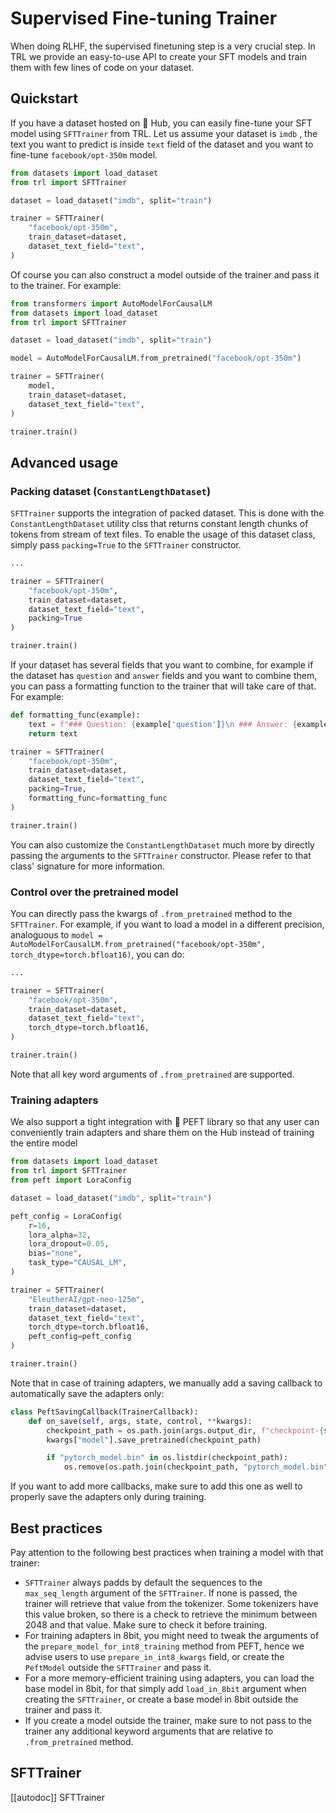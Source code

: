 # Supervised Fine-tuning Trainer 

When doing RLHF, the supervised finetuning step is a very crucial step. In TRL we provide an easy-to-use API to create your SFT models and train them with few lines of code on your dataset.

## Quickstart

If you have a dataset hosted on 🤗 Hub, you can easily fine-tune your SFT model using `SFTTrainer` from TRL. Let us assume your dataset is `imdb` , the text you want to predict is inside `text` field of the dataset and you want to fine-tune `facebook/opt-350m` model.

```python
from datasets import load_dataset
from trl import SFTTrainer

dataset = load_dataset("imdb", split="train")

trainer = SFTTrainer(
    "facebook/opt-350m",
    train_dataset=dataset,
    dataset_text_field="text",
)
```

Of course you can also construct a model outside of the trainer and pass it to the trainer. For example:

```python
from transformers import AutoModelForCausalLM
from datasets import load_dataset
from trl import SFTTrainer

dataset = load_dataset("imdb", split="train")

model = AutoModelForCausalLM.from_pretrained("facebook/opt-350m")

trainer = SFTTrainer(
    model,
    train_dataset=dataset,
    dataset_text_field="text",
)

trainer.train()
```

## Advanced usage

### Packing dataset (`ConstantLengthDataset`)

`SFTTrainer` supports the integration of packed dataset. This is done with the `ConstantLengthDataset` utility clss that returns constant length chunks of tokens from stream of text files. To enable the usage of this dataset class, simply pass `packing=True` to the `SFTTrainer` constructor.

```python
...

trainer = SFTTrainer(
    "facebook/opt-350m",
    train_dataset=dataset,
    dataset_text_field="text",
    packing=True
)

trainer.train()
```

If your dataset has several fields that you want to combine, for example if the dataset has `question` and `answer` fields and you want to combine them, you can pass a formatting function to the trainer that will take care of that. For example:

```python
def formatting_func(example):
    text = f"### Question: {example['question']}\n ### Answer: {example['answer']}"
    return text

trainer = SFTTrainer(
    "facebook/opt-350m",
    train_dataset=dataset,
    dataset_text_field="text",
    packing=True,
    formatting_func=formatting_func
)

trainer.train()
```
You can also customize the `ConstantLengthDataset` much more by directly passing the arguments to the `SFTTrainer` constructor. Please refer to that class' signature for more information.

### Control over the pretrained model

You can directly pass the kwargs of `.from_pretrained` method to the `SFTTrainer`. For example, if you want to load a model in a different precision, analoguous to `model = AutoModelForCausalLM.from_pretrained("facebook/opt-350m", torch_dtype=torch.bfloat16)`, you can do:

```python
...

trainer = SFTTrainer(
    "facebook/opt-350m",
    train_dataset=dataset,
    dataset_text_field="text",
    torch_dtype=torch.bfloat16,
)

trainer.train()
```
Note that all key word arguments of `.from_pretrained` are supported. 

### Training adapters

We also support a tight integration with 🤗 PEFT library so that any user can conveniently train adapters and share them on the Hub instead of training the entire model

```python
from datasets import load_dataset
from trl import SFTTrainer
from peft import LoraConfig

dataset = load_dataset("imdb", split="train")

peft_config = LoraConfig(
    r=16,
    lora_alpha=32,
    lora_dropout=0.05,
    bias="none",
    task_type="CAUSAL_LM",
)

trainer = SFTTrainer(
    "EleutherAI/gpt-neo-125m",
    train_dataset=dataset,
    dataset_text_field="text",
    torch_dtype=torch.bfloat16,
    peft_config=peft_config
)

trainer.train()
```

Note that in case of training adapters, we manually add a saving callback to automatically save the adapters only:
```python
class PeftSavingCallback(TrainerCallback):
    def on_save(self, args, state, control, **kwargs):
        checkpoint_path = os.path.join(args.output_dir, f"checkpoint-{state.global_step}")
        kwargs["model"].save_pretrained(checkpoint_path)

        if "pytorch_model.bin" in os.listdir(checkpoint_path):
            os.remove(os.path.join(checkpoint_path, "pytorch_model.bin"))
```
If you want to add more callbacks, make sure to add this one as well to properly save the adapters only during training.

## Best practices

Pay attention to the following best practices when training a model with that trainer:

- `SFTTrainer` always padds by default the sequences to the `max_seq_length` argument of the `SFTTrainer`. If none is passed, the trainer will retrieve that value from the tokenizer. Some tokenizers have this value broken, so there is a check to retrieve the minimum between 2048 and that value. Make sure to check it before training.
- For training adapters in 8bit, you might need to tweak the arguments of the `prepare_model_for_int8_training` method from PEFT, hence we advise users to use `prepare_in_int8_kwargs` field, or create the `PeftModel` outside the `SFTTrainer` and pass it.
- For a more memory-efficient training using adapters, you can load the base model in 8bit, for that simply add `load_in_8bit` argument when creating the `SFTTrainer`, or create a base model in 8bit outside the trainer and pass it.  
- If you create a model outside the trainer, make sure to not pass to the trainer any additional keyword arguments that are relative to `.from_pretrained` method.

## SFTTrainer

[[autodoc]] SFTTrainer
